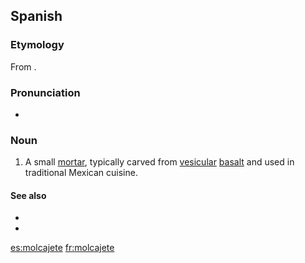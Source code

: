 ==Spanish==

===Etymology===
From {{etyl|nci|es}} {{term|molcaxitl|lang=nci|mōlcaxitl}}.

===Pronunciation===
* {{IPA|/mo̞lkaˈxe̞te̞/|lang=es}}

{{wikipedia|lang=es}}
===Noun===
{{es-noun|m}}

# {{context|Mexico|lang=es}} A small [[mortar]], typically carved from [[vesicular]] [[basalt]] and used in traditional Mexican cuisine. 

====See also====
* {{l|es|mortero|g=m}}
* {{l|es|tejolote|g=m}}

[[es:molcajete]]
[[fr:molcajete]]